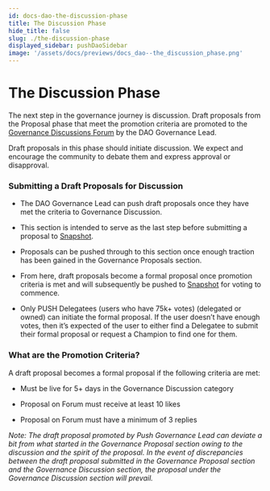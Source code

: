 ```yaml
---
id: docs-dao-the-discussion-phase
title: The Discussion Phase
hide_title: false
slug: ./the-discussion-phase
displayed_sidebar: pushDaoSidebar
image: '/assets/docs/previews/docs_dao--the_discussion_phase.png'
---
```


# The Discussion Phase

The next step in the governance journey is discussion. Draft proposals from the Proposal phase that meet the promotion criteria are promoted to the [Governance Discussions Forum](https://gov.push.org/c/governance-discussions/5) by the DAO Governance Lead.

Draft proposals in this phase should initiate discussion. We expect and encourage the community to debate them and express approval or disapproval.

### Submitting a Draft Proposals for Discussion

- The DAO Governance Lead can push draft proposals once they have met the criteria to Governance Discussion.

- This section is intended to serve as the last step before submitting a proposal to [Snapshot](https://snapshot.org/#/pushdao.eth).

- Proposals can be pushed through to this section once enough traction has been gained in the Governance Proposals section.

- From here, draft proposals become a formal proposal once promotion criteria is met and will subsequently be pushed to [Snapshot](https://snapshot.org/#/pushdao.eth) for voting to commence.

- Only PUSH Delegatees (users who have 75k+ votes) (delegated or owned) can initiate the formal proposal. If the user doesn’t have enough votes, then it’s expected of the user to either find a Delegatee to submit their formal proposal or request a Champion to find one for them.

### What are the Promotion Criteria?

A draft proposal becomes a formal proposal if the following criteria are met:

- Must be live for 5+ days in the Governance Discussion category

- Proposal on Forum must receive at least 10 likes
- Proposal on Forum must have a minimum of 3 replies

_Note: The draft proposal promoted by Push Governance Lead can deviate a bit from what started in the Governance Proposal section owing to the discussion and the spirit of the proposal. In the event of discrepancies between the draft proposal submitted in the Governance Proposal section and the Governance Discussion section, the proposal under the Governance Discussion section will prevail._
